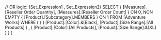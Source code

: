 // OR logic: {Set_Expression1 , Set_Expression2}
SELECT
	{ [Measures].[Reseller Order Quantity],
	  [Measures].[Reseller Order Count] } ON 0,
	NON EMPTY
	{ [Product].[Subcategory].MEMBERS } ON 1
FROM
	[Adventure Works]
WHERE
	(
		{ ( [Product].[Color].&[Black],
			[Product].[Size Range].[All Products] )
		  ,
		  ( [Product].[Color].[All Products],
			[Product].[Size Range].&[XL] ) }
	)	  


